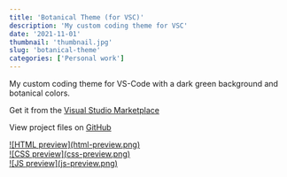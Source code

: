```yaml
---
title: 'Botanical Theme (for VSC)'
description: 'My custom coding theme for VSC'
date: '2021-11-01'
thumbnail: 'thumbnail.jpg'
slug: 'botanical-theme'
categories: ['Personal work']
---
```



My custom coding theme for VS-Code with a dark green background and botanical colors.

Get it from the <a href="https://marketplace.visualstudio.com/items?itemName=olekirchner.botanical" title="" target="blank"><span>Visual Studio Marketplace</span><ArrowUpRight size={16} className="relative top-[-1px] left-[1px] inline"/></a>

View project files on <a href="https://github.com/olekirchner/botanical" title="View project files on GitHub" target="blank"><span>GitHub</span><ArrowUpRight size={16} className="relative top-[-1px] left-[1px] inline"/></a>

<div className="rounded-2xl overflow-hidden md:mt-15 mt-10 xl:mt-20">
  <a href="/work/botanical-theme/html-preview.png" title="Inspect HTML preview in large" className="item">
    ![HTML preview](html-preview.png)
  </a>
</div>

<div className="rounded-2xl overflow-hidden md:mt-15 mt-10 xl:mt-20">
  <a href="/work/botanical-theme/css-preview.png" title="Inspect CSS preview in large" className="item">
    ![CSS preview](css-preview.png)
  </a>
</div>

<div className="rounded-2xl overflow-hidden md:mt-15 mt-10 xl:mt-20">
  <a href="/work/botanical-theme/js-preview.png" title="Inspect JS preview in large" className="item">
    ![JS preview](js-preview.png)
  </a>
</div>